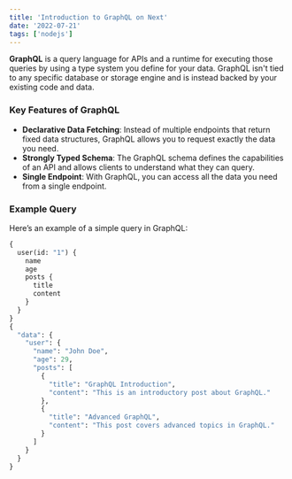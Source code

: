 ```yaml
---
title: 'Introduction to GraphQL on Next'
date: '2022-07-21'
tags: ['nodejs']
---
```


**GraphQL** is a query language for APIs and a runtime for executing those queries by using a type system you define for your data. GraphQL isn't tied to any specific database or storage engine and is instead backed by your existing code and data.

### Key Features of GraphQL

- **Declarative Data Fetching**: Instead of multiple endpoints that return fixed data structures, GraphQL allows you to request exactly the data you need.
- **Strongly Typed Schema**: The GraphQL schema defines the capabilities of an API and allows clients to understand what they can query.
- **Single Endpoint**: With GraphQL, you can access all the data you need from a single endpoint.

### Example Query

Here’s an example of a simple query in GraphQL:

```graphql
{
  user(id: "1") {
    name
    age
    posts {
      title
      content
    }
  }
}
{
  "data": {
    "user": {
      "name": "John Doe",
      "age": 29,
      "posts": [
        {
          "title": "GraphQL Introduction",
          "content": "This is an introductory post about GraphQL."
        },
        {
          "title": "Advanced GraphQL",
          "content": "This post covers advanced topics in GraphQL."
        }
      ]
    }
  }
}

